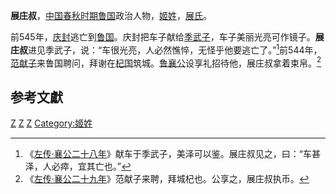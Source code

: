 {{Infobox 先秦人物
|名称= 展庄叔
|姓= 姬
|名= 
|氏= [[展氏|展氏]]
|官位= [[鲁国|鲁国]]大夫
|谥号= 庄
|国家= [[鲁国|鲁国]]
|逝世日期=
|父= 
|太子= 
}}
'''展庄叔'''，[[中国|中国]][[春秋时期|春秋时期]][[鲁国|鲁国]]政治人物，[[姬姓|姬姓]]，[[展氏|展氏]]。

前545年，[[庆封|庆封]]逃亡到[[鲁国|鲁国]]。庆封把车子献给[[季武子|季武子]]，车子美丽光亮可作镜子。'''展庄叔'''进见季武子，说：“车很光亮，人必然憔悴，无怪乎他要逃亡了。”<ref>《[[s:春秋左氏傳/襄公|左传·襄公二十八年]]》献车于季武子，美泽可以鉴。展庄叔见之，曰：“车甚泽，人必瘁，宜其亡也。”</ref>前544年，[[范献子|范献子]]来鲁国聘问，拜谢在[[杞国|杞国]]筑城。[[鲁襄公|鲁襄公]]设享礼招待他，展庄叔拿着束帛。<ref>《[[s:春秋左氏傳/襄公|左传·襄公二十九年]]》范献子来聘，拜城杞也。公享之，展庄叔执币。</ref>

==参考文獻==
{{reflist}}

[[Category:春秋人|Z]]
[[Category:春秋战国政治人物|Z]]
[[Category:鲁卿|Z]]
[[Category:姬姓|Category:姬姓]]